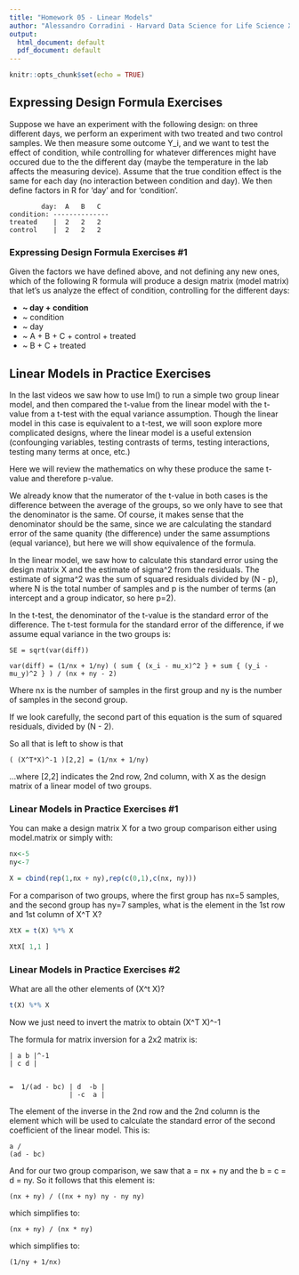 ```yaml
---
title: "Homework 05 - Linear Models"
author: "Alessandro Corradini - Harvard Data Science for Life Science XSeries"
output:
  html_document: default
  pdf_document: default
---
```


```r
knitr::opts_chunk$set(echo = TRUE)
```

## Expressing Design Formula Exercises

Suppose we have an experiment with the following design: on three different days, we perform an experiment with two treated and two control samples. We then measure some outcome Y_i, and we want to test the effect of condition, while controlling for whatever differences might have occured due to the the different day (maybe the temperature in the lab affects the measuring device). Assume that the true condition effect is the same for each day (no interaction between condition and day). We then define factors in R for 'day' and for 'condition'.

```
        day:  A   B   C
condition: --------------
treated    |  2   2   2
control    |  2   2   2
```

### Expressing Design Formula Exercises #1

Given the factors we have defined above, and not defining any new ones, which of the following R formula will produce a design matrix (model matrix) that let's us analyze the effect of condition, controlling for the different days:


- **~ day + condition**
- ~ condition
- ~ day
- ~ A + B + C + control + treated
- ~ B + C + treated

## Linear Models in Practice Exercises

In the last videos we saw how to use lm() to run a simple two group linear model, and then compared the t-value from the linear model with the t-value from a t-test with the equal variance assumption. Though the linear model in this case is equivalent to a t-test, we will soon explore more complicated designs, where the linear model is a useful extension (confounging variables, testing contrasts of terms, testing interactions, testing many terms at once, etc.)

Here we will review the mathematics on why these produce the same t-value and therefore p-value.

We already know that the numerator of the t-value in both cases is the difference between the average of the groups, so we only have to see that the denominator is the same. Of course, it makes sense that the denominator should be the same, since we are calculating the standard error of the same quanity (the difference) under the same assumptions (equal variance), but here we will show equivalence of the formula.

In the linear model, we saw how to calculate this standard error using the design matrix X and the estimate of sigma^2 from the residuals. The estimate of sigma^2 was the sum of squared residuals divided by (N - p), where N is the total number of samples and p is the number of terms (an intercept and a group indicator, so here p=2).

In the t-test, the denominator of the t-value is the standard error of the difference. The t-test formula for the standard error of the difference, if we assume equal variance in the two groups is:

```
SE = sqrt(var(diff))

var(diff) = (1/nx + 1/ny) ( sum { (x_i - mu_x)^2 } + sum { (y_i - mu_y)^2 } ) / (nx + ny - 2) 
```

Where nx is the number of samples in the first group and ny is the number of samples in the second group.

If we look carefully, the second part of this equation is the sum of squared residuals, divided by (N - 2).

So all that is left to show is that

```
( (X^T*X)^-1 )[2,2] = (1/nx + 1/ny)
```

...where [2,2] indicates the 2nd row, 2nd column, with X as the design matrix of a linear model of two groups.

### Linear Models in Practice Exercises #1

You can make a design matrix X for a two group comparison either using model.matrix or simply with:

```r

nx<-5
ny<-7

X = cbind(rep(1,nx + ny),rep(c(0,1),c(nx, ny)))
```

For a comparison of two groups, where the first group has nx=5 samples, and the second group has ny=7 samples, what is the element in the 1st row and 1st column of X^T X?

```r
XtX = t(X) %*% X

XtX[ 1,1 ]
```

### Linear Models in Practice Exercises #2

What are all the other elements of (X^t X)?

```r
t(X) %*% X
```

Now we just need to invert the matrix to obtain (X^T X)^-1

The formula for matrix inversion for a 2x2 matrix is:

```
| a b |^-1
| c d |


=  1/(ad - bc) | d  -b |
               | -c  a |
```
The element of the inverse in the 2nd row and the 2nd column is the element which will be used to calculate the standard error of the second coefficient of the linear model. This is:

```
a / 
(ad - bc) 
```
And for our two group comparison, we saw that a = nx + ny and the b = c = d = ny. So it follows that this element is:

```
(nx + ny) / ((nx + ny) ny - ny ny)
``` 

which simplifies to:

```
(nx + ny) / (nx * ny)
```

which simplifies to:

```
(1/ny + 1/nx)
```